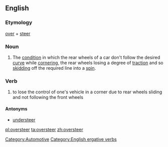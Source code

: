 ==English==
{{wikipedia}}

===Etymology===
[[over]] + [[steer]]

===Noun===
{{en-noun}}

# The [[condition]] in which the rear wheels of a car don't follow the desired [[curve]] while [[cornering]], the rear wheels losing a degree of [[traction]] and so [[skidding]] off the required line into a [[spin]].

===Verb===
{{en-verb}}

# to lose the control of one's vehicle in a corner due to rear wheels sliding and not following the front wheels

====Antonyms====
* [[understeer]]

[[Category:Automotive]]
[[Category:English ergative verbs]]

[[pl:oversteer]]
[[ta:oversteer]]
[[zh:oversteer]]